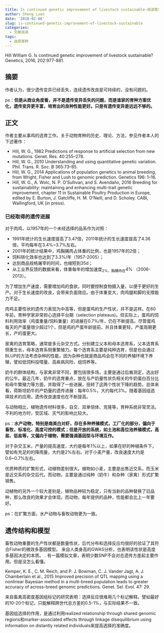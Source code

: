 ```yaml
---
title: Is continued genetic improvement of livestock sustainable-阅读笔记
author: Sheng Luan
date: '2018-02-08'
slug: is-continued-genetic-improvement-of-livestock-sustainable
categories:
  - 文献阅读
tags:
  - 选择育种
---
```


Hill William G. Is continued genetic improvement of livestock sustainable? Genetics, 2016, 202:977-881.

## 摘要

作者认为，很少遗传变异已经丢失，连续遗传改良是可持续的，没有问题的。

ps：**但是从商业角度看，并不是遗传变异丢失的问题，而是谁家的育种方案优化，遗传变异更丰富，培育出的良种性能更好。只是有遗传变异是远远不够的。**

## 正文

作者主要从事鸡的选育工作。关于动物育种的历史、理论、方法，参见作者本人的下述著作：

* Hill, W. G., 1982 Predictions of response to artificial selection from new mutations. Genet. Res. 40:255–278.
* Hill, W. G., 2010 Understanding and using quantitative genetic variation. Phil. Trans. R. Soc. B 365:73–85.
* Hill, W. G., 2014 Applications of population genetics to animal breeding, from Wright, Fisher and Lush to genomic prediction. Genetics 196: 1–16.
* Hill, W. G., A. Wolc, N. P. O’Sullivan, and S. Avendaño, 2016 Breeding for sustainability: maintaining and enhancing multi-trait genetic improvement, chapter 11 in Sustainable Poultry Production in Europe, edited by E. Burton, J. Gatcliffe, H. M. O’Neill, and D. Scholey. CABI, Wallingford, UK (in press).

### 已经取得的遗传进展

对于肉鸡，以1957年的一个未经选择的品系作为对照：

* 1991年统计的生长速度提高了3.47倍，2011年统计的生长速度提高了4.36倍，平均每年在3.4%~3.7%左右。
* 2001年的统计结果中，鸡胸脯肉占体重的比例，也是1957年的2倍；
* 饲料转化效率也达到了3.3%/年（1957-2005）；
* 达到商品规格屠宰的时间，也缩短到35d；
* 从工业界反馈的数据来看，体重每年的增加速度~2%，胸脯肉在~4% （2006-2013）。

为了增加生产速度，需要增加鸡的食欲，同时要控制食物摄入量，以便于更好的生产。对于生长速度的改良，会带来负面效应。由于体重变大，肉鸡腿和脚的支撑能力不足。

肉鸡主要性状的遗传力表现为中高等，但是蛋鸡的生产性状，并不是这样。在60年前，育种学家非常担心选择平台期（selection plateaus)。但实际上，蛋鸡的饲料利用效率（鸡蛋重量/饲料重量）的进展在0.7%/年，仍在不断提高。尽管蛋鸡每天的产蛋量很少超过1个，但是鸡的产蛋年龄提前，并且体重更轻，产蛋周期更长，产的蛋更大。

家禽的选育策略，通常是多元杂交方式。分别建立父本和母本选育系，父本选育系侧重生长，母本选育系侧重繁殖力。每个选育系主要是纯种选育，但是也会通过BLUP的方法考虑杂种的性能，因为杂种也就是商品鸡会在不同的养殖环境下养殖，譬如低饲料投喂量、高疾病风险、组饲养等。

奶牛的群体结构，与家禽非常不同，要包括很多场，主要是通过后裔测定，选出好的公牛。最近几年，奶牛的选育重点，放在与产奶量性状负相关的牛奶蛋白百分比和母牛繁殖力等方面，并取得了一些进展，扭转了这两个性状下降的趋势。总体来看，荷斯坦奶牛的产奶量的遗传进展：每年0.5%，大约每代3%。随着基因组选择技术的应用，遗传改良速度也在不断提高。

与动物相比，植物遗传材料很多，自交、双单倍体、克隆等，育种系统非常灵活。不利的地方时，受区域、天气的影响比较大。

ps：**水产动物，特别是南美白对虾，存在多种养殖模式，工厂化的部分，偏向于畜牧，标准化、高度可控的模式；但是开放的系统，如土池和高位池养殖模式，高盐、低盐等，又偏向于植物，需要强调基因型与环境互作。**

对于杂交玉米，产量的提高速度，大约是每年1%以上，如果在好的种植条件下，譬如有充足的的降雨量，大约是2%左右。对于小麦产量，改良速度大约是0.6~0.7%左右。

优质种质的扩繁形式，动植物差别很大。植物如小麦，主要是出售近交系，而玉米是近交系的杂交后代。而动物，主要是通过纯种（奶牛）和杂种（家禽）形式扩繁销售。

动植物的另外一个较大差别是，植物品种较为稳定，只有当新的品种替换了旧品种，那么改良的效果才会体现。而动物，每年提供的品种，性能都会比上一年要好。

ps：在扩繁方面，水产动物与畜牧动物更为一致。


## 遗传结构和模型

畜牧动物重要的生产性状都是数量性状，后代分布和选择反应均很好的验证了其符合Fisher的微效多基因模型。
来自人类身高的GWAS分析，也表明该性状是高度多基因决定的本质。
.
有一篇模拟文章，表明少数SNP不会对总遗传方差起主要作用。但是没怎么看懂。

Kemper, K. E., C. M. Reich, and P. J. Bowman, C. J. Vander Jagt, A. J. Chamberlain et al., 2015 Improved precision of QTL mapping using a nonlinear Bayesian method in a multi-breed population leads to greater accuracy of across-breed genomic predictions. Genet. Sel. Evol. 47: 29.


来自畜禽高密度基因组标记的研究表明：选择反应很难用几个标记解释。譬如最好的10-20个标记，只能解释跨世代总方差的0.5-1%，与实际结果不一致。

基因组选择的作用，是通过利用realized relationship through shared genomic regions和marker-associated effects
through linkage disequilibrium using information on distantly related individuals来提高选择的准确度。